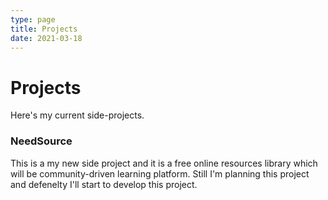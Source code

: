 ```yaml
---
type: page
title: Projects
date: 2021-03-18
---
```


# Projects

Here's my current side-projects.

### NeedSource 

This is a my new side project and it is a free online resources library which will be community-driven learning platform. Still I'm planning this project and defenelty I'll start to develop this project.